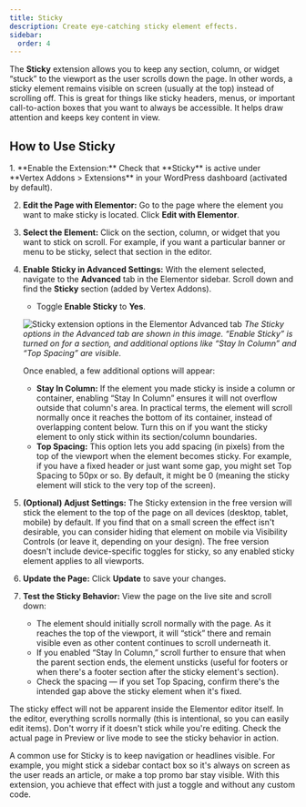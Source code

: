 ```yaml
---
title: Sticky
description: Create eye-catching sticky element effects.
sidebar:
  order: 4
---
```



The **Sticky** extension allows you to keep any section, column, or widget “stuck” to the viewport as the user scrolls down the page. In other words, a sticky element remains visible on screen (usually at the top) instead of scrolling off. This is great for things like sticky headers, menus, or important call-to-action boxes that you want to always be accessible. It helps draw attention and keeps key content in view.

## How to Use Sticky

<Steps>
1. **Enable the Extension:** Check that **Sticky** is active under **Vertex Addons > Extensions** in your WordPress dashboard (activated by default). 

2. **Edit the Page with Elementor:** Go to the page where the element you want to make sticky is located. Click **Edit with Elementor**.

3. **Select the Element:** Click on the section, column, or widget that you want to stick on scroll. For example, if you want a particular banner or menu to be sticky, select that section in the editor.

4. **Enable Sticky in Advanced Settings:** With the element selected, navigate to the **Advanced** tab in the Elementor sidebar. Scroll down and find the **Sticky** section (added by Vertex Addons).
   - Toggle **Enable Sticky** to **Yes**.

   ![Sticky extension options in the Elementor Advanced tab](https://cdn.webilia.com/u/d/2025/08/vertex-sticky-option.png)
   *The Sticky options in the Advanced tab are shown in this image. “Enable Sticky” is turned on for a section, and additional options like “Stay In Column” and “Top Spacing” are visible.* 

   Once enabled, a few additional options will appear:
   - **Stay In Column:** If the element you made sticky is inside a column or container, enabling “Stay In Column” ensures it will not overflow outside that column's area. In practical terms, the element will scroll normally once it reaches the bottom of its container, instead of overlapping content below. Turn this on if you want the sticky element to only stick within its section/column boundaries.
   - **Top Spacing:** This option lets you add spacing (in pixels) from the top of the viewport when the element becomes sticky. For example, if you have a fixed header or just want some gap, you might set Top Spacing to 50px or so. By default, it might be 0 (meaning the sticky element will stick to the very top of the screen).

5. **(Optional) Adjust Settings:** The Sticky extension in the free version will stick the element to the top of the page on all devices (desktop, tablet, mobile) by default. If you find that on a small screen the effect isn't desirable, you can consider hiding that element on mobile via Visibility Controls (or leave it, depending on your design). The free version doesn't include device-specific toggles for sticky, so any enabled sticky element applies to all viewports.

6. **Update the Page:** Click **Update** to save your changes.

7. **Test the Sticky Behavior:** View the page on the live site and scroll down:
   - The element should initially scroll normally with the page. As it reaches the top of the viewport, it will “stick” there and remain visible even as other content continues to scroll underneath it.
   - If you enabled “Stay In Column,” scroll further to ensure that when the parent section ends, the element unsticks (useful for footers or when there's a footer section after the sticky element's section).
   - Check the spacing — if you set Top Spacing, confirm there's the intended gap above the sticky element when it's fixed.
</Steps>

<Aside type="note">
The sticky effect will not be apparent inside the Elementor editor itself. In the editor, everything scrolls normally (this is intentional, so you can easily edit items). Don't worry if it doesn't stick while you're editing. Check the actual page in Preview or live mode to see the sticky behavior in action.
</Aside>

A common use for Sticky is to keep navigation or headlines visible. For example, you might stick a sidebar contact box so it's always on screen as the user reads an article, or make a top promo bar stay visible. With this extension, you achieve that effect with just a toggle and without any custom code.